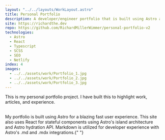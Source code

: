 ```yaml
---
layout: "../../layouts/WorkLayout.astro"
title: Personal Portfolio
description: A developer/engineer portfolio that is built using Astro and React for a blazing fast static site experience.
site: https://richardthe.dev
repo: https://github.com/RichardMillerWimmer/personal-portfolio-v2
technologies:
  - Astro
  - React
  - Typescript
  - SCSS
  - SEO
  - Netlify
index: 4
images:
  - ../../assets/work/Portfolio_1.jpg
  - ../../assets/work/Portfolio_2.jpg
  - ../../assets/work/Portfolio_3.jpg
---
```


This is my personal portfolio project. I have built this to highlight work, articles, and experience.

<br />
My portfolio is built using Astro for a blazing fast user experience. This site also
uses React for stateful components using Astro's island architecture and Astro hydration
API. Markdown is utilized for developer experience with Astro's .md and .mdx integrations.{" "}
